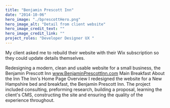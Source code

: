```yaml
---
title: "Benjamin Prescott Inn"
date: "2014-10-06"
hero_image: "./bprescottHero.png"
hero_image_alt: "Detail from client website"
hero_image_credit_text: ""
hero_image_credit_link: ""
project_roles: "Developer Designer UX "
---
```

My client asked me to rebuild their website with their Wix subscription so they could update details themselves.

Redesigning a modern, clean and usable website for a small business, the Benjamin Prescott Inn
www.BenjaminPrescottInn.com
Main
Breakfast
About the Inn
The Inn's Home Page
Overview
I redesigned the website for a New Hampshire bed and breakfast, the Benjamin Prescott Inn. The project included consulting, preforming research, building a proposal, learning the client's CMS, constructing the site and ensuring the quality of the experience throughout.
